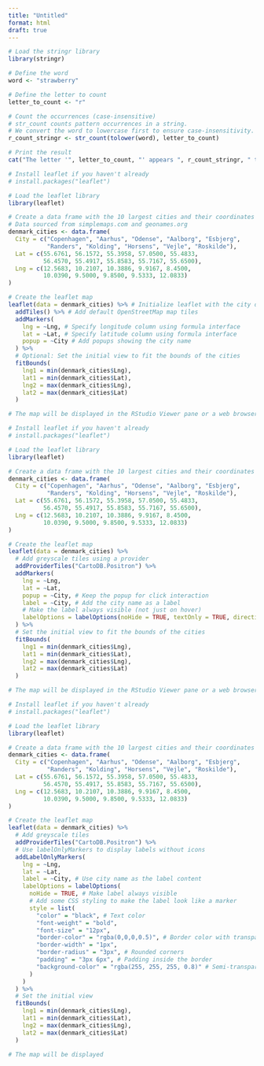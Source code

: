 ```yaml
---
title: "Untitled"
format: html
draft: true
---
```




```r
# Load the stringr library
library(stringr)

# Define the word
word <- "strawberry"

# Define the letter to count
letter_to_count <- "r"

# Count the occurrences (case-insensitive)
# str_count counts pattern occurrences in a string.
# We convert the word to lowercase first to ensure case-insensitivity.
r_count_stringr <- str_count(tolower(word), letter_to_count)

# Print the result
cat("The letter '", letter_to_count, "' appears ", r_count_stringr, " times in the word '", word, "'.\n", sep = "")
```


```r

# Install leaflet if you haven't already
# install.packages("leaflet")

# Load the leaflet library
library(leaflet)

# Create a data frame with the 10 largest cities and their coordinates
# Data sourced from simplemaps.com and geonames.org
denmark_cities <- data.frame(
  City = c("Copenhagen", "Aarhus", "Odense", "Aalborg", "Esbjerg",
           "Randers", "Kolding", "Horsens", "Vejle", "Roskilde"),
  Lat = c(55.6761, 56.1572, 55.3958, 57.0500, 55.4833,
          56.4570, 55.4917, 55.8583, 55.7167, 55.6500),
  Lng = c(12.5683, 10.2107, 10.3886, 9.9167, 8.4500,
          10.0390, 9.5000, 9.8500, 9.5333, 12.0833)
)

# Create the leaflet map
leaflet(data = denmark_cities) %>% # Initialize leaflet with the city data
  addTiles() %>% # Add default OpenStreetMap map tiles
  addMarkers(
    lng = ~Lng, # Specify longitude column using formula interface
    lat = ~Lat, # Specify latitude column using formula interface
    popup = ~City # Add popups showing the city name
  ) %>%
  # Optional: Set the initial view to fit the bounds of the cities
  fitBounds(
    lng1 = min(denmark_cities$Lng),
    lat1 = min(denmark_cities$Lat),
    lng2 = max(denmark_cities$Lng),
    lat2 = max(denmark_cities$Lat)
  )

# The map will be displayed in the RStudio Viewer pane or a web browser
```




```r

# Install leaflet if you haven't already
# install.packages("leaflet")

# Load the leaflet library
library(leaflet)

# Create a data frame with the 10 largest cities and their coordinates
denmark_cities <- data.frame(
  City = c("Copenhagen", "Aarhus", "Odense", "Aalborg", "Esbjerg",
           "Randers", "Kolding", "Horsens", "Vejle", "Roskilde"),
  Lat = c(55.6761, 56.1572, 55.3958, 57.0500, 55.4833,
          56.4570, 55.4917, 55.8583, 55.7167, 55.6500),
  Lng = c(12.5683, 10.2107, 10.3886, 9.9167, 8.4500,
          10.0390, 9.5000, 9.8500, 9.5333, 12.0833)
)

# Create the leaflet map
leaflet(data = denmark_cities) %>%
  # Add greyscale tiles using a provider
  addProviderTiles("CartoDB.Positron") %>%
  addMarkers(
    lng = ~Lng,
    lat = ~Lat,
    popup = ~City, # Keep the popup for click interaction
    label = ~City, # Add the city name as a label
    # Make the label always visible (not just on hover)
    labelOptions = labelOptions(noHide = TRUE, textOnly = TRUE, direction = 'top', offset=c(0,-10))
  ) %>%
  # Set the initial view to fit the bounds of the cities
  fitBounds(
    lng1 = min(denmark_cities$Lng),
    lat1 = min(denmark_cities$Lat),
    lng2 = max(denmark_cities$Lng),
    lat2 = max(denmark_cities$Lat)
  )

# The map will be displayed in the RStudio Viewer pane or a web browser
```



```r
# Install leaflet if you haven't already
# install.packages("leaflet")

# Load the leaflet library
library(leaflet)

# Create a data frame with the 10 largest cities and their coordinates
denmark_cities <- data.frame(
  City = c("Copenhagen", "Aarhus", "Odense", "Aalborg", "Esbjerg",
           "Randers", "Kolding", "Horsens", "Vejle", "Roskilde"),
  Lat = c(55.6761, 56.1572, 55.3958, 57.0500, 55.4833,
          56.4570, 55.4917, 55.8583, 55.7167, 55.6500),
  Lng = c(12.5683, 10.2107, 10.3886, 9.9167, 8.4500,
          10.0390, 9.5000, 9.8500, 9.5333, 12.0833)
)

# Create the leaflet map
leaflet(data = denmark_cities) %>%
  # Add greyscale tiles
  addProviderTiles("CartoDB.Positron") %>%
  # Use labelOnlyMarkers to display labels without icons
  addLabelOnlyMarkers(
    lng = ~Lng,
    lat = ~Lat,
    label = ~City, # Use city name as the label content
    labelOptions = labelOptions(
      noHide = TRUE, # Make label always visible
      # Add some CSS styling to make the label look like a marker
      style = list(
        "color" = "black", # Text color
        "font-weight" = "bold",
        "font-size" = "12px",
        "border-color" = "rgba(0,0,0,0.5)", # Border color with transparency
        "border-width" = "1px",
        "border-radius" = "3px", # Rounded corners
        "padding" = "3px 6px", # Padding inside the border
        "background-color" = "rgba(255, 255, 255, 0.8)" # Semi-transparent white background
      )
    )
  ) %>%
  # Set the initial view
  fitBounds(
    lng1 = min(denmark_cities$Lng),
    lat1 = min(denmark_cities$Lat),
    lng2 = max(denmark_cities$Lng),
    lat2 = max(denmark_cities$Lat)
  )

# The map will be displayed
```